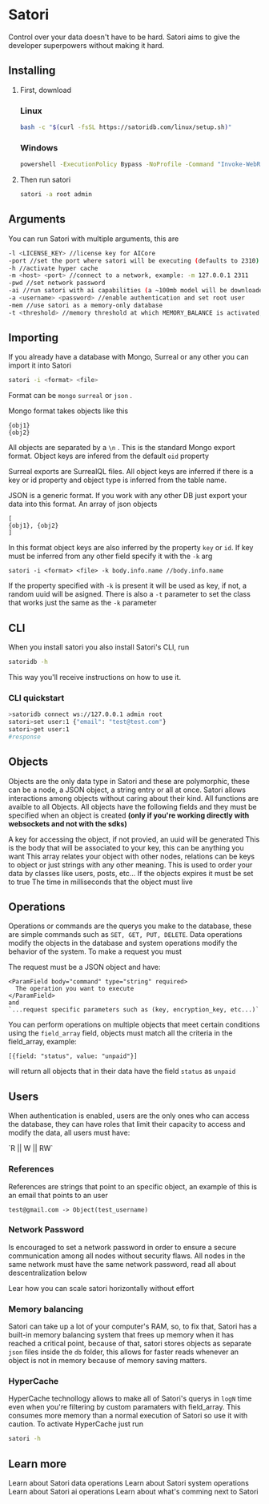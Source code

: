 # Satori

Control over your data doesn't have to be hard. Satori aims to give the developer superpowers without making it hard.

## Installing

1. First, download

   ### Linux

   ```bash
   bash -c "$(curl -fsSL https://satoridb.com/linux/setup.sh)"
   ```

   ### Windows

   ```bash
   powershell -ExecutionPolicy Bypass -NoProfile -Command "Invoke-WebRequest -Uri 'https://satoridb.com/win/setup.ps1' -OutFile 'setup.ps1'; .\setup.ps1"
   ```
2. Then run satori

   ```bash
   satori -a root admin
   ```

## Arguments

You can run Satori with multiple arguments, this are

```bash
-l <LICENSE_KEY> //license key for AICore
-port //set the port where satori will be executing (defaults to 2310)
-h //activate hyper cache
-m <host> <port> //connect to a network, example: -m 127.0.0.1 2311
-pwd //set network password
-ai //run satori with ai capabilities (a ~100mb model will be downloaded)
-a <username> <password> //enable authentication and set root user
-mem //use satori as a memory-only database
-t <threshold> //memory threshold at which MEMORY_BALANCE is activated, example: satori -t 80 (memory balancing will be activated at 80% memory consumption)
```

## Importing

If you already have a database with Mongo, Surreal or any other you can import it into Satori

```bash
satori -i <format> <file>
```

Format can be `mongo` `surreal` or `json` .

Mongo format takes objects like this

```
{obj1}
{obj2}
```

All objects are separated by a `\n` . This is the standard Mongo export format. Object keys are infered from the default `oid`  property

Surreal exports are SurrealQL files. All object keys are inferred if there is a key or id property and object type is inferred from the table name.

JSON is a generic format. If you work with any other DB just export your data into this format. An array of json objects
```
[
{obj1}, {obj2}
]
```
In this format object keys are also inferred by the property `key` or `id`.
If key must be inferred from any other field specify it with the `-k` arg
```
satori -i <format> <file> -k body.info.name //body.info.name
```
If the property specified with `-k` is present it will be used as key, if not, a random uuid will be asigned. There is also a `-t` parameter to set the class that works just the same as the `-k` parameter
## CLI

When you install satori you also install Satori's CLI, run

```bash
satoridb -h
```

This way you'll receive instructions on how to use it.

### CLI quickstart

```bash
>satoridb connect ws://127.0.0.1 admin root
satori>set user:1 {"email": "test@test.com"}
satori>get user:1
#response
```

## Objects

Objects are the only data type in Satori and these are polymorphic, these can be a node, a JSON object, a string entry or all at once. Satori allows interactions among objects without caring about their kind. All functions are avaible to all Objects. All objects have the following fields and they must be specified when an object is created **(only if you're working directly with websockets and not with the sdks)**

<ParamField body="key" type="string">
  A key for accessing the object, if not provied, an uuid will be generated
</ParamField>

<ParamField body="data" type="string, json, number, any[]" required>
  This is the body that will be associated to your key, this can be anything you want
</ParamField>

<ParamField body="vertices" type="string[]">
  This array relates your object with other nodes, relations can be keys to object or just strings with any other meaning.
</ParamField>

<ParamField body="type" type="string">
  This is used to order your data by classes like users, posts, etc...
</ParamField>

<ParamField body="expires" type="bool">
  If the objects expires it must be set to true
</ParamField>

<ParamField body="expiration_time" type="number">
  The time in milliseconds that the object must live
</ParamField>

## Operations

Operations or commands are the querys you make to the database, these are simple commands such as `SET, GET, PUT, DELETE`. Data operations modify the objects in the database and system operations modify the behavior of the system. To make a request you must

<Steps>
  <Step title="Connect to Satori via websocket">
    
  </Step>
  <Step title="Send the request">
    The request must be a JSON object and have:

    <ParamField body="command" type="string" required>
      The operation you want to execute
    </ParamField>
    and
    `...request specific parameters such as (key, encryption_key, etc...)`
  </Step>
</Steps>

You can perform operations on multiple objects that meet certain conditions using the `field_array` field, objects must match all the criteria in the field_array, example:

`[{field: "status", value: "unpaid"}]`

will return all objects that in their data have the field `status` as `unpaid`

## Users

When authentication is enabled, users are the only ones who can access the database, they can have roles that limit their capacity to access and modify the data, all users must have:

<ParamField body="username" type="string" required>
  
</ParamField>

<ParamField body="password" type="string">
  
</ParamField>

<ParamField body="permissions" type="number">
  `R || W || RW`
</ParamField>

### References

References are strings that point to an specific object, an example of this is an email that points to an user

`test@gmail.com -> Object(test_username)`

### Network Password

Is encouraged to set a network password in order to ensure a secure communication among all nodes without security flaws. All nodes in the same network must have the same network password, read all about descentralization below

<Card title="Descentralization" icon="webhook" href="https://docs.satoridb.com/descentralization">
  Lear how you can scale satori horizontally without effort
</Card>

### Memory balancing

Satori can take up a lot of your computer's RAM, so, to fix that, Satori has a built-in memory balancing system that frees up memory when it has reached a critical point, because of that, satori stores objects as separate `json` files inside the `db` folder, this allows for faster reads whenever an object is not in memory because of memory saving matters.

### HyperCache

HyperCache technollogy allows to make all of Satori's querys in `logN` time even when you're filtering by custom paramaters with field_array. This consumes more memory than a normal execution of Satori so use it with caution. To activate HyperCache just run

```bash
satori -h
```

## Learn more

<CardGroup cols={2}>
  <Card title="Data Operations" icon="database" href="https://docs.satoridb.com/data-operations">
    Learn about Satori data operations
  </Card>
  <Card title="System Operations" icon="solar-system" href="https://docs.satoridb.com/system-operations">
    Learn about Satori system operations
  </Card>
  <Card title="Satori AI" icon="brain-circuit" href="https://docs.satoridb.com/ai">
    Learn about Satori ai operations
  </Card>
  <Card title="Comming soon" icon="clock" href="https://docs.satoridb.com/soon">
    Learn about what's comming next to Satori
  </Card>
</CardGroup>